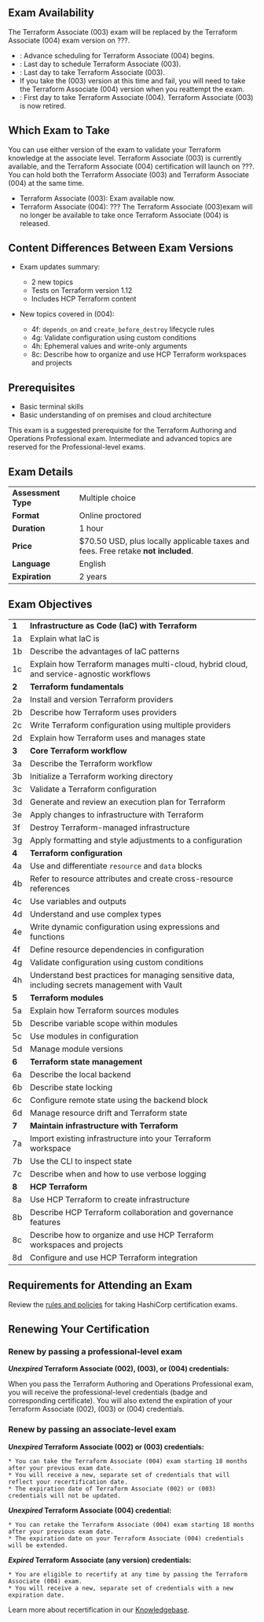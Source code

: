 <!-- Each "## Heading Two" section in this document will be used to populate an FAQ item -->
## Exam Availability

The Terraform Associate (003) exam will be replaced by the Terraform Associate (004) exam version on ???.

- : Advance scheduling for Terraform Associate (004) begins.
- : Last day to schedule Terraform Associate (003).
- : Last day to take Terraform Associate (003).
- If you take the (003) version at this time and fail, you will need to take the Terraform Associate (004) version when you reattempt the exam.
- : First day to take Terraform Associate (004). Terraform Associate (003) is now retired.

## Which Exam to Take
 
You can use either version of the exam to validate your Terraform knowledge at the associate level. Terraform Associate (003) is currently available, and the Terraform Associate (004) certification will launch on ???. You can hold both the Terraform Associate (003) and Terraform Associate (004) at the same time.
 
- Terraform Associate (003): Exam available now.
- Terraform Associate (004): ??? The Terraform Associate (003)exam will no longer be available to take once Terraform Associate (004) is released.

## Content Differences Between Exam Versions
 
* Exam updates summary:

	- 2 new topics
	- Tests on Terraform version 1.12
	- Includes HCP Terraform content

* New topics covered in (004):

    - 4f: `depends_on` and `create_before_destroy` lifecycle rules
    - 4g: Validate configuration using custom conditions
    - 4h: Ephemeral values and write-only arguments
    - 8c: Describe how to organize and use HCP Terraform workspaces and projects

## Prerequisites

- Basic terminal skills
- Basic understanding of on premises and cloud architecture

This exam is a suggested prerequisite for the Terraform Authoring and Operations Professional exam. Intermediate and advanced topics are reserved for the Professional-level exams.

## Exam Details

|                     |                                                                                   |
| ------------------- | --------------------------------------------------------------------------------- |
| **Assessment Type** | Multiple choice                                                                   |
| **Format**          | Online proctored                                                                  |
| **Duration**        | 1 hour                                                                            |
| **Price**           | $70.50 USD, plus locally applicable taxes and fees. Free retake **not included**. |
| **Language**        | English                                                                           |
| **Expiration**      | 2 years                                                                           |

## Exam Objectives

|       |                                                                                                 |
| ----- | ----------------------------------------------------------------------------------------------- |
| **1** | **Infrastructure as Code (IaC) with Terraform**                                                 |
| 1a    | Explain what IaC is                                                                            |
| 1b    | Describe the advantages of IaC patterns                                                         |
| 1c    | Explain how Terraform manages multi-cloud, hybrid cloud, and service-agnostic workflows         |
| **2** | **Terraform fundamentals**                                                                              |
| 2a    | Install and version Terraform providers                                                         |
| 2b    | Describe how Terraform uses providers                                                           |
| 2c    | Write Terraform configuration using multiple providers                                          |
| 2d    | Explain how Terraform uses and manages state                                                    |
| **3** | **Core Terraform workflow**                                                                             |
| 3a    | Describe the Terraform workflow                                                                 |
| 3b    | Initialize a Terraform working directory                                                        |
| 3c    | Validate a Terraform configuration                                                              |
| 3d    | Generate and review an execution plan for Terraform                                             |
| 3e    | Apply changes to infrastructure with Terraform                                                  |
| 3f    | Destroy Terraform-managed infrastructure                                                        |
| 3g    | Apply formatting and style adjustments to a configuration                                       |
| **4** | **Terraform configuration**                                                                             |
| 4a    | Use and differentiate `resource` and `data` blocks                                              |
| 4b    | Refer to resource attributes and create cross-resource references                               |
| 4c    | Use variables and outputs                                                                       |
| 4d    | Understand and use complex types                                                                |
| 4e    | Write dynamic configuration using expressions and functions                                     |
| 4f    | Define resource dependencies in configuration                                                   |
| 4g    | Validate configuration using custom conditions                                                  |
| 4h    | Understand best practices for managing sensitive data, including secrets management with Vault  |
| **5** | **Terraform modules**                                                                                   |
| 5a    | Explain how Terraform sources modules                                                           |
| 5b    | Describe variable scope within modules                                                          |
| 5c    | Use modules in configuration                                                                    |
| 5d    | Manage module versions                                                                          |
| **6** | **Terraform state management**                                                                          |
| 6a    | Describe the local backend                                                                      |
| 6b    | Describe state locking                                                                          |
| 6c    | Configure remote state using the backend block                                                  |
| 6d    | Manage resource drift and Terraform state                                                       |
| **7** | **Maintain infrastructure with Terraform**                                                              |
| 7a    | Import existing infrastructure into your Terraform workspace                                    |
| 7b    | Use the CLI to inspect state                                                                    |
| 7c    | Describe when and how to use verbose logging                                                    |
| **8** | **HCP Terraform**                                                                                       |
| 8a    | Use HCP Terraform to create infrastructure                                                      |
| 8b    | Describe HCP Terraform collaboration and governance features                                    |
| 8c    | Describe how to organize and use HCP Terraform workspaces and projects                          |
| 8d    | Configure and use HCP Terraform integration                                                     |

## Requirements for Attending an Exam

Review the [rules and policies](https://hashicorp-certifications.zendesk.com/hc/en-us/articles/26234761626125-Exam-appointment-rules-and-requirements) for taking HashiCorp certification exams.

## Renewing Your Certification

### Renew by passing a professional-level exam
 
**_Unexpired_ Terraform Associate (002), (003), or (004) credentials:**
 
When you pass the Terraform Authoring and Operations Professional exam, you will receive the professional-level credentials (badge and corresponding certificate). You will also extend the expiration of your Terraform Associate (002), (003) or (004) credentials.
 
### Renew by passing an associate-level exam
 
**_Unexpired_  Terraform Associate (002) or (003) credentials:**
 
    * You can take the Terraform Associate (004) exam starting 18 months after your previous exam date.
    * You will receive a new, separate set of credentials that will reflect your recertification date.
    * The expiration date of Terraform Associate (002) or (003) credentials will not be updated.
 
**_Unexpired_ Terraform Associate (004) credential:**
 
    * You can retake the Terraform Associate (004) exam starting 18 months after your previous exam date.
    * The expiration date on your Terraform Associate (004) credentials will be extended.

**_Expired_  Terraform Associate (any version) credentials:**
 
    * You are eligible to recertify at any time by passing the Terraform Associate (004) exam.
    * You will receive a new, separate set of credentials with a new expiration date.
 
Learn more about recertification in our [Knowledgebase](https://hashicorp-certifications.zendesk.com/hc/en-us/articles/9677396620941).

